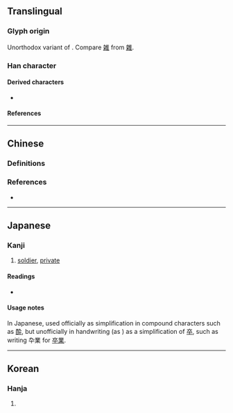 {{also|杂}}
{{character info}}
==Translingual==

===Glyph origin===
Unorthodox variant of {{l|mul|卒}}. Compare [[雑]] from [[雜]].

===Han character===
{{Han char|rn=24|rad=十|as=02|sn=4|four=40401|canj=KNJ|ids=⿱九十}}

====Derived characters====
* {{l|mul|[[伜]], [[𠯥]], [[𡉻]], [[𫰓]], [[忰]], [[𢪄]], [[㳃]], [[𤝊]], [[𣅢]], [[𦙈]], [[枠]], [[𥄌]], [[砕]], [[𥘧]], [[粋]], [[紣]], [[酔]], [[𢇥]], [[𦬡]], [[疩]], [[翆]]}}

====References====
{{Han ref|kx=0156.020|dkj=02701|dj=0353.030|hdz=10059.040|uh=5346}}

----

==Chinese==

===Definitions===
{{zh-see|卒|rocssv}}

===References===
* {{R:twedu|A00437-001}}

----

==Japanese==

===Kanji===
{{ja-kanji|grade=|rs=十02}}

# [[soldier]], [[private]]

====Readings====
* {{ja-readings|on=そつ,しゅつ|kun=にわか, お-わる, ついに,そっ-する, お-える}}

====Usage notes====
In Japanese, used officially as simplification in compound characters such as [[酔]], but unofficially in handwriting (as {{w|ryakuji}}) as a simplification of [[卒]], such as writing 卆業 for [[卒業]].

----

==Korean==

===Hanja===
{{ko-hanja|졸}}

# {{rfdef|ko|sort=十02}}